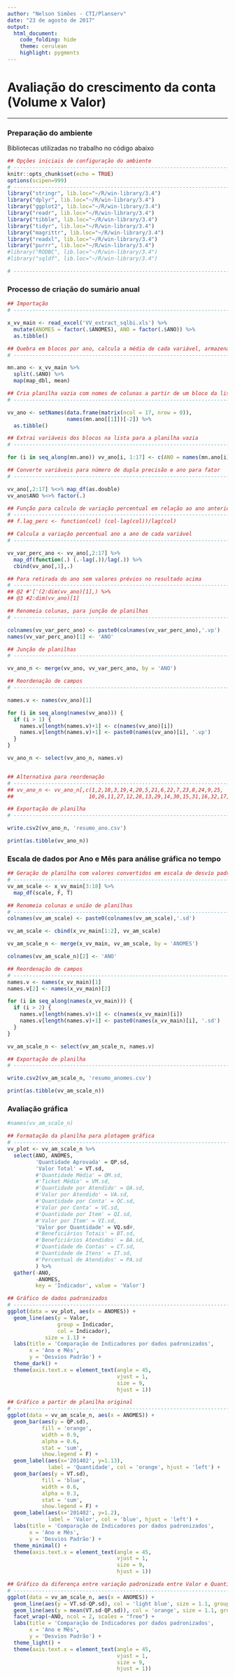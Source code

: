 ```yaml
---
author: "Nelson Simões - CTI/Planserv"
date: "23 de agosto de 2017"
output:
  html_document:
    code_folding: hide
    theme: cerulean
    highlight: pygments
---
```


# Avaliação do crescimento da conta (Volume x Valor)

---

### Preparação do ambiente

Bibliotecas utilizadas no trabalho no código abaixo
```r
## Opções iniciais de configuração do ambiente
# ------------------------------------------------------------------------------------------
knitr::opts_chunk$set(echo = TRUE)
options(scipen=999)
# ------------------------------------------------------------------------------------------
library("stringr", lib.loc="~/R/win-library/3.4")
library("dplyr", lib.loc="~/R/win-library/3.4")
library("ggplot2", lib.loc="~/R/win-library/3.4")
library("readr", lib.loc="~/R/win-library/3.4")
library("tibble", lib.loc="~/R/win-library/3.4")
library("tidyr", lib.loc="~/R/win-library/3.4")
library("magrittr", lib.loc="~/R/win-library/3.4")
library("readxl", lib.loc="~/R/win-library/3.4")
library("purrr", lib.loc="~/R/win-library/3.4")
#library("RODBC", lib.loc="~/R/win-library/3.4")
#library("sqldf", lib.loc="~/R/win-library/3.4")

# ------------------------------------------------------------------------------------------
```

### Processo de criação do sumário anual

```r
## Importação
# ------------------------------------------------------------------------------------------

x_vv_main <- read_excel('VV_extract_sqlbi.xls') %>% 
  mutate(ANOMES = factor(.$ANOMES), ANO = factor(.$ANO)) %>% 
  as.tibble()

## Quebra em blocos por ano, calcula a média de cada variável, armazena em lista de planilhas
# ------------------------------------------------------------------------------------------

mn.ano <- x_vv_main %>%
  split(.$ANO) %>%
  map(map_dbl, mean)

## Cria planilha vazia com nomes de colunas a partir de um bloco da lista acima
# ------------------------------------------------------------------------------------------

vv_ano <- setNames(data.frame(matrix(ncol = 17, nrow = 0)),
                   names(mn.ano[[1]])[-2]) %>% 
  as.tibble()

## Extrai variáveis dos blocos na lista para a planilha vazia
# ------------------------------------------------------------------------------------------

for (i in seq_along(mn.ano)) vv_ano[i, 1:17] <- c(ANO = names(mn.ano[i]),mn.ano[[i]][3:18])

## Converte variáveis para número de dupla precisão e ano para fator
# ------------------------------------------------------------------------------------------

vv_ano[,2:17] %<>% map_df(as.double)
vv_ano$ANO %<>% factor(.)

## Função para calculo de variação percentual em relação ao ano anterior
# ----------------------------------------------------------------------
## f.lag_perc <- function(col) (col-lag(col))/lag(col)

## Calcula a variação percentual ano a ano de cada variável
# ------------------------------------------------------------------------------------------

vv_var_perc_ano <- vv_ano[,2:17] %>%
  map_df(function(.) (.-lag(.))/lag(.)) %>%
  cbind(vv_ano[,1],.)

## Para retirada do ano sem valores prévios no resultado acima
# ------------------------------------------------------------------------------------------
## @2 #'['(2:dim(vv_ano)[1],) %>% 
## @3 #2:dim(vv_ano)[1]

## Renomeia colunas, para junção de planilhas
# ------------------------------------------------------------------------------------------

colnames(vv_var_perc_ano) <- paste0(colnames(vv_var_perc_ano),'.vp')
names(vv_var_perc_ano)[1] <- 'ANO'

## Junção de planilhas
# ------------------------------------------------------------------------------------------

vv_ano_n <- merge(vv_ano, vv_var_perc_ano, by = 'ANO')

## Reordenação de campos
# ------------------------------------------------------------------------------------------

names.v <- names(vv_ano)[1]

for (i in seq_along(names(vv_ano))) {
  if (i > 1) {
    names.v[length(names.v)+1] <- c(names(vv_ano)[i])
    names.v[length(names.v)+1] <- paste0(names(vv_ano)[i], '.vp')
  }
}

vv_ano_n <- select(vv_ano_n, names.v)


## Alternativa para reordenação
# ------------------------------------------------------------------------------------------
## vv_ano_n <- vv_ano_n[,c(1,2,18,3,19,4,20,5,21,6,22,7,23,8,24,9,25,
##                        10,26,11,27,12,28,13,29,14,30,15,31,16,32,17,33)]

## Exportação de planilha
# ------------------------------------------------------------------------------------------

write.csv2(vv_ano_n, 'resumo_ano.csv')

print(as.tibble(vv_ano_n))
```

### Escala de dados por Ano e Mês para análise gráfica no tempo

```r
## Geração de planilha com valores convertidos em escala de desvío padrão
# ------------------------------------------------------------------------------------------
vv_am_scale <- x_vv_main[3:18] %>% 
  map_df(scale, F, T)

## Renomeia colunas e união de planilhas
# ------------------------------------------------------------------------------------------
colnames(vv_am_scale) <- paste0(colnames(vv_am_scale),'.sd')

vv_am_scale <- cbind(x_vv_main[1:2], vv_am_scale)

vv_am_scale_n <- merge(x_vv_main, vv_am_scale, by = 'ANOMES')

colnames(vv_am_scale_n)[2] <- 'ANO'

## Reordenação de campos
# ------------------------------------------------------------------------------------------
names.v <- names(x_vv_main)[1]
names.v[2] <- names(x_vv_main)[2]

for (i in seq_along(names(x_vv_main))) {
  if (i > 2) {
    names.v[length(names.v)+1] <- c(names(x_vv_main)[i])
    names.v[length(names.v)+1] <- paste0(names(x_vv_main)[i], '.sd')
  }
}

vv_am_scale_n <- select(vv_am_scale_n, names.v)

## Exportação de planilha
# ------------------------------------------------------------------------------------------

write.csv2(vv_am_scale_n, 'resumo_anomes.csv')

print(as.tibble(vv_am_scale_n))
```

### Avaliação gráfica

```r
#names(vv_am_scale_n)

## Formatação da planilha para plotagem gráfica
# ------------------------------------------------------------------------------------------
vv_plot <- vv_am_scale_n %>%
  select(ANO, ANOMES, 
         'Quantidade Aprovada' = QP.sd,
         'Valor Total' = VT.sd, 
         #'Quantidade Média' = QM.sd, 
         #'Ticket Médio' = VM.sd, 
         #'Quantidade por Atendido' = QA.sd, 
         #'Valor por Atendido' = VA.sd, 
         #'Quantidade por Conta' = QC.sd, 
         #'Valor por Conta' = VC.sd, 
         #'Quantidade por Item' = QI.sd, 
         #'Valor por Item' = VI.sd,
         'Valor por Quantidade' = VQ.sd#,
         #'Beneficiários Totais' = BT.sd,
         #'Beneficiários Atendidos' = BA.sd,
         #'Quantidade de Contas' = CT.sd,
         #'Quantidade de Itens' = IT.sd,
         #'Percentual de Atendidos' = PA.sd
         ) %>% 
  gather(-ANO,
         -ANOMES,
         key = 'Indicador', value = 'Valor')

## Gráfico de dados padronizados
# ------------------------------------------------------------------------------------------
ggplot(data = vv_plot, aes(x = ANOMES)) +
  geom_line(aes(y = Valor, 
                group = Indicador,
                col = Indicador),
            size = 1.1) +
  labs(title = 'Comparação de Indicadores por dados padronizados',
       x = 'Ano e Mês',
       y = 'Desvios Padrão') +
  theme_dark() +
  theme(axis.text.x = element_text(angle = 45,
                                   vjust = 1,
                                   size = 9,
                                   hjust = 1))

## Gráfico a partir de planilha original
# ------------------------------------------------------------------------------------------
ggplot(data = vv_am_scale_n, aes(x = ANOMES)) +
  geom_bar(aes(y = QP.sd), 
           fill = 'orange', 
           width = 0.9, 
           alpha = 0.6, 
           stat = 'sum',
           show.legend = F) +
  geom_label(aes(x='201402', y=1.13), 
             label = 'Quantidade', col = 'orange', hjust = 'left') +  
  geom_bar(aes(y = VT.sd), 
           fill = 'blue', 
           width = 0.6, 
           alpha = 0.3, 
           stat = 'sum',
           show.legend = F) +
  geom_label(aes(x='201402', y=1.2), 
             label = 'Valor', col = 'blue', hjust = 'left') +
  labs(title = 'Comparação de Indicadores por dados padronizados',
       x = 'Ano e Mês',
       y = 'Desvios Padrão') +
  theme_minimal() +
  theme(axis.text.x = element_text(angle = 45,
                                   vjust = 1,
                                   size = 9,
                                   hjust = 1))

## Gráfico da diferença entre variação padronizada entre Valor e Quantidade, por ano
# ------------------------------------------------------------------------------------------
ggplot(data = vv_am_scale_n, aes(x = ANOMES)) +
  geom_line(aes(y = VT.sd-QP.sd), col = 'light blue', size = 1.1, group = 1) + #, col = ANO
  geom_line(aes(y = mean(VT.sd-QP.sd)), col = 'orange', size = 1.1, group = 1) +
  facet_wrap(~ANO, ncol = 2, scales = "free") +
  labs(title = 'Comparação de Indicadores por dados padronizados',
       x = 'Ano e Mês',
       y = 'Desvios Padrão') +
  theme_light() +
  theme(axis.text.x = element_text(angle = 45,
                                   vjust = 1,
                                   size = 9,
                                   hjust = 1))

```

